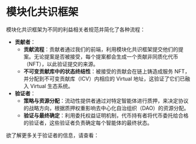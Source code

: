 # 模块化共识框架

模块化共识框架为不同的利益相关者规范并简化了各种流程：
- **贡献者**：
  - **贡献流程**：贡献者通过我们的前端，利用模块化共识框架提交他们的提案。无论提案是否被接受，每个提案都会生成一个贡献非同质化代币（NFT），以此验证提交的来源。
  - **不可变贡献库中的状态终结性**：被接受的贡献会在链上铸造成服务 NFT，并分配到不可变贡献库（ICV）内相应的 Virtual 地址，这验证了它们已融入 Virtual 生态系统。
- **验证者**：
  - **策略与资源分配**：流动性提供者通过对特定智能体进行质押，来决定协议的战略方向，根据质押权重影响去中心化自治组织（DAO）的资源分配。
  - **验证与最终确定**：利用委托权益证明机制，代币持有者将代币委托给合格的验证者，这些验证者负责确定每个智能体的最终状态。

欲了解更多关于验证者的信息，请查看：


<Cards>
  <Cards.Card
    title="智能体 SubDAO 治理"
    href="../co-ownership-of-virtual-agents/agent-subdao-governance"
  />
</Cards>
